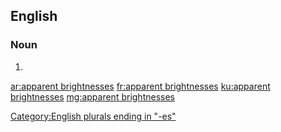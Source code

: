 ==English==

===Noun===
{{head|en|noun plural form}}

# {{plural of|apparent brightness|lang=en}}

[[Category:English plurals ending in "-es"]]

[[ar:apparent brightnesses]]
[[fr:apparent brightnesses]]
[[ku:apparent brightnesses]]
[[mg:apparent brightnesses]]